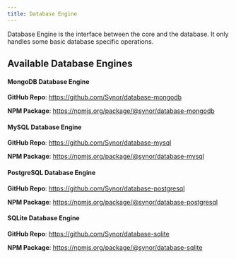 ```yaml
---
title: Database Engine
---
```


Database Engine is the interface between the core and the database. It only handles some basic database specific operations.

## Available Database Engines

#### MongoDB Database Engine

**GitHub Repo**: https://github.com/Synor/database-mongodb

**NPM Package**: https://npmjs.org/package/@synor/database-mongodb

#### MySQL Database Engine

**GitHub Repo**: https://github.com/Synor/database-mysql

**NPM Package**: https://npmjs.org/package/@synor/database-mysql

#### PostgreSQL Database Engine

**GitHub Repo**: https://github.com/Synor/database-postgresql

**NPM Package**: https://npmjs.org/package/@synor/database-postgresql

#### SQLite Database Engine

**GitHub Repo**: https://github.com/Synor/database-sqlite

**NPM Package**: https://npmjs.org/package/@synor/database-sqlite

